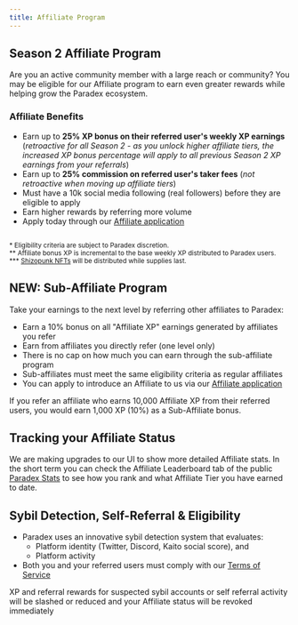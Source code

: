 ```yaml
---
title: Affiliate Program
---
```

## Season 2 Affiliate Program

Are you an active community member with a large reach or community? You may be eligible for our Affiliate program to earn even greater rewards while helping grow the Paradex ecosystem.

### Affiliate Benefits

* Earn up to **25% XP bonus on their referred user's weekly XP earnings** (_retroactive for all Season 2 - as you unlock higher affiliate tiers, the increased XP bonus percentage will apply to all previous Season 2 XP earnings from your referrals_)
* Earn up to **25% commission on referred user's taker fees** (_not retroactive when moving up affiliate tiers_)
* Must have a 10k social media following (real followers) before they are eligible to apply
* Earn higher rewards by referring more volume
* Apply today through our [Affiliate application](https://forms.gle/T4UKjinSefnVgiJx8)

<Frame>
<img src="../../assets/affiliate_program.png" alt=""/>
</Frame>

<sub>* Eligibility criteria are subject to Paradex discretion.</sub><br />
<sub>** Affiliate bonus XP is incremental to the base weekly XP distributed to Paradex users.</sub><br />
<sub>*** [Shizopunk NFTs](https://opensea.io/collection/shizopunks?ref=0xd004120379e8Ca78aD94Ccc8B38D54216620e601) will be distributed while supplies last.</sub>

## NEW: Sub-Affiliate Program

Take your earnings to the next level by referring other affiliates to Paradex:
* Earn a 10% bonus on all "Affiliate XP" earnings generated by affiliates you refer
* Earn from affiliates you directly refer (one level only)
* There is no cap on how much you can earn through the sub-affiliate program
* Sub-affiliates must meet the same eligibility criteria as regular affiliates
* You can apply to introduce an Affiliate to us via our [Affiliate application](https://forms.gle/T4UKjinSefnVgiJx8)

<Note>If you refer an affiliate who earns 10,000 Affiliate XP from their referred users, you would earn 1,000 XP (10%) as a Sub-Affiliate bonus.</Note>

## Tracking your Affiliate Status

We are making upgrades to our UI to show more detailed Affiliate stats. In the short term you can check the Affiliate Leaderboard tab of the public [Paradex Stats](https://www.paradex.trade/stats) to see how you rank and what Affiliate Tier you have earned to date.

## Sybil Detection, Self-Referral & Eligibility

* Paradex uses an innovative sybil detection system that evaluates:
    * Platform identity (Twitter, Discord, Kaito social score), and 
    * Platform activity
* Both you and your referred users must comply with our [Terms of Service](https://www.paradex.trade/terms-of-service)

<Warning>XP and referral rewards for suspected sybil accounts or self referral activity will be slashed or reduced and your Affiliate status will be revoked immediately</Warning>
